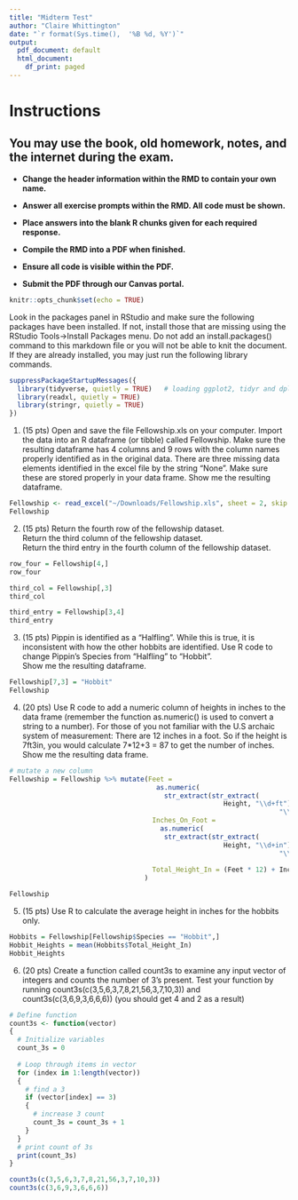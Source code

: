 ```yaml
---
title: "Midterm Test"
author: "Claire Whittington"
date: "`r format(Sys.time(),  '%B %d, %Y')`"
output:
  pdf_document: default
  html_document:
    df_print: paged
---
```


# Instructions

## You may use the book, old homework, notes, and the internet during the exam.

* **Change the header information within the RMD to contain your own name.**

* **Answer all exercise prompts within the RMD.  All code must be shown.**

* **Place answers into the blank R chunks given for each required response.**

* **Compile the RMD into a PDF when finished.**

* **Ensure all code is visible within the PDF.**

* **Submit the PDF through our Canvas portal.**

```r
knitr::opts_chunk$set(echo = TRUE)
```

Look in the packages panel in RStudio and make sure the following packages have been installed.  If not, install those that are missing using the RStudio Tools->Install Packages menu.  Do not add an install.packages() command to this markdown file or you will not be able to knit the document.  If they are already installed, you may just run the following library commands.

```r

suppressPackageStartupMessages({
  library(tidyverse, quietly = TRUE)   # loading ggplot2, tidyr and dplyr
  library(readxl, quietly = TRUE) 
  library(stringr, quietly = TRUE)
})
```

1.  (15 pts) Open and save the file Fellowship.xls on your computer.  Import the data into an R dataframe (or tibble) called Fellowship.  Make sure the resulting dataframe has 4 columns and 9 rows with the column names properly identified as in the original data.  There are three missing data elements identified in the excel file by the string "None".  Make sure these are stored properly in your data frame.
Show me the resulting dataframe.



```r
Fellowship <- read_excel("~/Downloads/Fellowship.xls", sheet = 2, skip = 4)
Fellowship
```

2.  (15 pts) Return the fourth row of the fellowship dataset.  
Return the third column of the fellowship dataset.  
Return the third entry in the fourth column of the fellowship dataset.

```r
row_four = Fellowship[4,]
row_four

third_col = Fellowship[,3]
third_col

third_entry = Fellowship[3,4]
third_entry
```


3.  (15 pts) Pippin is identified as a "Halfling".  While this is true, it is inconsistent with how the other hobbits are identified.  Use R code to change Pippin's Species from "Halfling" to "Hobbit".  
Show me the resulting dataframe.

```r
Fellowship[7,3] = "Hobbit"
Fellowship
```

4.  (20 pts) Use R code to add a numeric column of heights in inches to the data frame (remember the function as.numeric() is used to convert a string to a number).  For those of you not familiar with the U.S archaic system of measurement:  There are 12 inches in a foot.  So if the height is 7ft3in, you would calculate 7*12+3 = 87 to get the number of inches.  Show me the resulting data frame.

```r

# mutate a new column
Fellowship = Fellowship %>% mutate(Feet = 
                                     as.numeric(
                                       str_extract(str_extract(
                                                      Height, "\\d+ft"), 
                                                                    "\\d") ),
                                    Inches_On_Foot =
                                      as.numeric(
                                       str_extract(str_extract(
                                                      Height, "\\d+in"), 
                                                                    "\\d+") ),
                                   
                                    Total_Height_In = (Feet * 12) + Inches_On_Foot
                                  )

Fellowship
```

5.  (15 pts) Use R to calculate the average height in inches for the hobbits only.

```r
Hobbits = Fellowship[Fellowship$Species == "Hobbit",]
Hobbit_Heights = mean(Hobbits$Total_Height_In)
Hobbit_Heights
```



6.  (20 pts) Create a function called count3s to examine any input vector of integers and counts the number of 3's present.  Test your function by running count3s(c(3,5,6,3,7,8,21,56,3,7,10,3)) and count3s(c(3,6,9,3,6,6,6))  (you should get 4 and 2 as a result)

```r

# Define function
count3s <- function(vector)
{
  # Initialize variables
  count_3s = 0
  
  # Loop through items in vector
  for (index in 1:length(vector))
  {
    # find a 3
    if (vector[index] == 3)
    {
      # increase 3 count
      count_3s = count_3s + 1
    }
  }
  # print count of 3s
  print(count_3s)
}

count3s(c(3,5,6,3,7,8,21,56,3,7,10,3))
count3s(c(3,6,9,3,6,6,6))

```



